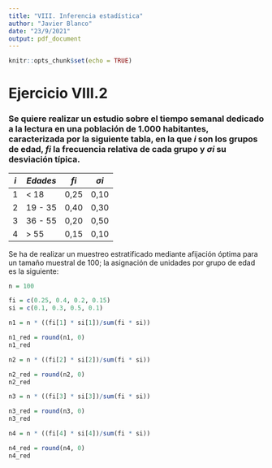 ```yaml
---
title: "VIII. Inferencia estadística"
author: "Javier Blanco"
date: "23/9/2021"
output: pdf_document
---
```


```r
knitr::opts_chunk$set(echo = TRUE)
```

# Ejercicio VIII.2

### Se quiere realizar un estudio sobre el tiempo semanal dedicado a la lectura en una población de 1.000 habitantes, caracterizada por la siguiente tabla, en la que $i$ son los grupos de edad, $f{i}$ la frecuencia relativa de cada grupo y $\sigma{i}$ su desviación típica.

$i$ | $Edades$ | $f{i}$ | $\sigma{i}$
----| -------- | ------ | -----------
1   | < 18     | 0,25   | 0,10
2   | 19 - 35  | 0,40   | 0,30
3   | 36 - 55  | 0,20   | 0,50
4   | > 55     | 0,15   | 0,10

Se ha de realizar un muestreo estratificado mediante afijación óptima para un tamaño muestral de 100; la asignación de unidades por grupo de edad es la siguiente:

```r
n = 100

fi = c(0.25, 0.4, 0.2, 0.15)
si = c(0.1, 0.3, 0.5, 0.1)

n1 = n * ((fi[1] * si[1])/sum(fi * si))

n1_red = round(n1, 0)
n1_red

n2 = n * ((fi[2] * si[2])/sum(fi * si))

n2_red = round(n2, 0)
n2_red

n3 = n * ((fi[3] * si[3])/sum(fi * si))

n3_red = round(n3, 0)
n3_red

n4 = n * ((fi[4] * si[4])/sum(fi * si))

n4_red = round(n4, 0)
n4_red
```

